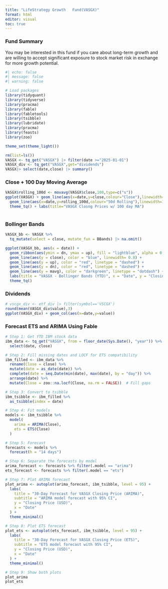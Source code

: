 ---
title: "LifeStrategy Growth   Fund(VASGX)"
format: html
editor: visual
toc: true
---

### Fund Summary

You may be interested in this fund if you care about long-term growth and are willing to accept significant exposure to stock market risk in exchange for more growth potential.

```{r}
#| echo: false
#| message: false
#| warning: false

# Load packages
library(tidyquant)
library(tidyverse)
library(pracma)
library(fable)
library(fabletools)
library(tsibble)
library(lubridate)
library(pracma)
library(feasts)
library(zoo)

theme_set(theme_light())
```

```{r}
rm(list=ls())
VASGX <- tq_get("VASGX") |> filter(date >="2025-01-01")
VASGX_div <- tq_get("VASGX",get="dividends")
VASGX|> select(date,close) |> summary()
```

### Close + 100 Day Moving Average

```{r}
VASGX$rolling_100d <- movavg(VASGX$close,100,type=c("s"))
ggplot(VASGX) + geom_line(aes(x=date,y=close,colour="Close"),linewidth=1) +
  geom_line(aes(x=date,y=rolling_100d,colour="50d Rolling"),linewidth=1) +
  theme_tq() + labs(title="VASGX Closng Prices w/ 100 day MA")
  
```

### Bollinger Bands

```{r}
VASGX_bb <- VASGX %>%
  tq_mutate(select = close, mutate_fun = BBands) |> na.omit()

ggplot(VASGX_bb, aes(x = date)) +
  geom_ribbon(aes(ymin = dn, ymax = up), fill = "lightblue", alpha = 0.3) +
  geom_line(aes(y = close), color = "blue", linewidth= 0.8) +
  geom_line(aes(y = up), color = "red", linetype = "dashed") +
  geom_line(aes(y = dn), color = "red", linetype = "dashed") +
  geom_line(aes(y = mavg), color = "darkgreen", linetype = "dotdash") +
  labs(title = "VASGX - Bollinger Bands (YTD)", x = "Date", y = "Closing Price") +
  theme_tq()

```

### Dividends

```{r}
# vscgx_div <- etf_div |> filter(symbol=='VSCGX')
round(mean(VASGX_div$value),3)
ggplot(VASGX_div) + geom_col(aes(x=date,y=value))
```

### Forecast ETS and ARIMA Using Fable

```{r}


# Step 1: Get YTD IBM stock data
ibm_data <- tq_get("VASGX", from = floor_date(Sys.Date(), "year")) %>%
  select(date, close)

# Step 2: Fill missing dates and LOCF for ETS compatibility
ibm_filled <- ibm_data %>%
  rename(Close = close) %>%
  mutate(date = as_date(date)) %>%
  complete(date = seq.Date(min(date), max(date), by = "day")) %>%
  arrange(date) %>%
  mutate(Close = zoo::na.locf(Close, na.rm = FALSE))  # Fill gaps

# Step 3: Convert to tsibble
ibm_tsibble <- ibm_filled %>%
  as_tsibble(index = date)

# Step 4: Fit models
models <- ibm_tsibble %>%
  model(
    arima = ARIMA(Close),
    ets = ETS(Close)
  )

# Step 5: Forecast
forecasts <- models %>%
  forecast(h = "14 days")

# Step 6: Separate the forecasts by model
arima_forecast <- forecasts %>% filter(.model == "arima")
ets_forecast <- forecasts %>% filter(.model == "ets")

# Step 7: Plot ARIMA forecast
plot_arima <- autoplot(arima_forecast, ibm_tsibble, level = 95) +
  labs(
    title = "30-Day Forecast for VASGX Closing Price (ARIMA)",
    subtitle = "ARIMA model forecast with 95% CI",
    y = "Closing Price (USD)",
    x = "Date"
  ) +
  theme_minimal()

# Step 8: Plot ETS forecast
plot_ets <- autoplot(ets_forecast, ibm_tsibble, level = 95) +
  labs(
    title = "30-Day Forecast for VASGX Closing Price (ETS)",
    subtitle = "ETS model forecast with 95% CI",
    y = "Closing Price (USD)",
    x = "Date"
  ) +
  theme_minimal()

# Step 9: Show both plots
plot_arima
plot_ets
```

